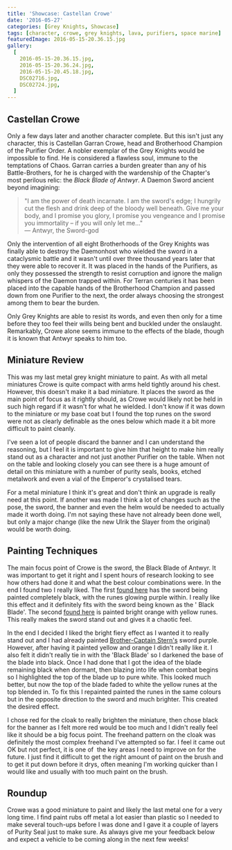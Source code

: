 ```yaml
---
title: 'Showcase: Castellan Crowe'
date: '2016-05-27'
categories: [Grey Knights, Showcase]
tags: [character, crowe, grey knights, lava, purifiers, space marine]
featuredImage: 2016-05-15-20.36.15.jpg
gallery:
  [
    2016-05-15-20.36.15.jpg,
    2016-05-15-20.36.24.jpg,
    2016-05-15-20.45.18.jpg,
    DSC02716.jpg,
    DSC02724.jpg,
  ]
---
```


## Castellan Crowe

Only a few days later and another character complete. But this isn't just any character, this is Castellan Garran Crowe, head and Brotherhood Champion of the Purifier Order. A nobler exemplar of the Grey Knights would be impossible to find. He is considered a flawless soul, immune to the temptations of Chaos. Garran carries a burden greater than any of his Battle-Brothers, for he is charged with the wardenship of the Chapter's most perilous relic: the *Black Blade of Antwyr*. A Daemon Sword ancient beyond imagining:

> "I am the power of death incarnate. I am the sword's edge; I hungrily cut the flesh and drink deep of the bloody well beneath. Give me your body, and I promise you glory, I promise you vengeance and I promise you immortality – if you will only let me..."  
> — Antwyr, the Sword-god

Only the intervention of all eight Brotherhoods of the Grey Knights was finally able to destroy the Daemonhost who wielded the sword in a cataclysmic battle and it wasn't until over three thousand years later that they were able to recover it. It was placed in the hands of the Purifiers, as only they possessed the strength to resist corruption and ignore the malign whispers of the Daemon trapped within. For Terran centuries it has been placed into the capable hands of the Brotherhood Champion and passed down from one Purifier to the next, the order always choosing the strongest among them to bear the burden.

Only Grey Knights are able to resist its words, and even then only for a time before they too feel their wills being bent and buckled under the onslaught. Remarkably, Crowe alone seems immune to the effects of the blade, though it is known that Antwyr speaks to him too.

## Miniature Review

This was my last metal grey knight miniature to paint. As with all metal miniatures Crowe is quite compact with arms held tightly around his chest. However, this doesn't make it a bad miniature. It places the sword as the main point of focus as it rightly should, as Crowe would likely not be held in such high regard if it wasn't for what he wielded. I don't know if it was down to the miniature or my base coat but I found the top runes on the sword were not as clearly definable as the ones below which made it a bit more difficult to paint cleanly.

I've seen a lot of people discard the banner and I can understand the reasoning, but I feel it is important to give him that height to make him really stand out as a character and not just another Purifier on the table. When not on the table and looking closely you can see there is a huge amount of detail on this miniature with a number of purity seals, books, etched metalwork and even a vial of the Emperor's crystalised tears.

For a metal miniature I think it's great and don't think an upgrade is really need at this point. If another was made I think a lot of changes such as the pose, the sword, the banner and even the helm would be needed to actually made it worth doing. I'm not saying these have not already been done well, but only a major change (like the new Ulrik the Slayer from the original) would be worth doing.

## Painting Techniques

The main focus point of Crowe is the sword, the Black Blade of Antwyr. It was important to get it right and I spent hours of research looking to see how others had done it and what the best colour combinations were. In the end I found two I really liked. The first [found here](http://bloodybeast.com/blog/2011/05/10/grey-knight-castellan-crowe/) has the sword being painted completely black, with the runes glowing purple within. I really like this effect and it definitely fits with the sword being known as the ' Black Blade'. The second [found here](https://scontent.cdninstagram.com/t51.2885-15/s320x320/e35/12627954_169027223466585_565315599_n.jpg) is painted bright orange with yellow runes. This really makes the sword stand out and gives it a chaotic feel.

In the end I decided I liked the bright fiery effect as I wanted it to really stand out and I had already painted [Brother-Captain Stern's](/blog/posts/showcases/40k/grey-knights/stern) sword purple. However, after having it painted yellow and orange I didn't really like it. I also felt it didn't really tie in with the 'Black Blade' so I darkened the base of the blade into black. Once I had done that I got the idea of the blade remaining black when dormant, then blazing into life when combat begins so I highlighted the top of the blade up to pure white. This looked much better, but now the top of the blade faded to white the yellow runes at the top blended in. To fix this I repainted painted the runes in the same colours but in the opposite direction to the sword and much brighter. This created the desired effect.

I chose red for the cloak to really brighten the miniature, then chose black for the banner as I felt more red would be too much and I didn't really feel like it should be a big focus point. The freehand pattern on the cloak was definitely the most complex freehand I've attempted so far. I feel it came out OK but not perfect, it is one of  the key areas I need to improve on for the future. I just find it difficult to get the right amount of paint on the brush and to get it put down before it drys, often meaning I'm working quicker than I would like and usually with too much paint on the brush.

## Roundup

Crowe was a good miniature to paint and likely the last metal one for a very long time. I find paint rubs off metal a lot easier than plastic so I needed to make several touch-ups before I was done and I gave it a couple of layers of Purity Seal just to make sure. As always give me your feedback below and expect a vehicle to be coming along in the next few weeks!
